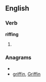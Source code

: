==English==

===Verb===
'''riffing'''

# {{present participle of|[[riff]]}}

===Anagrams===
* {{alphagram|ffgiinr}}
* [[griffin#English|griffin]], [[Griffin#English|Griffin]]